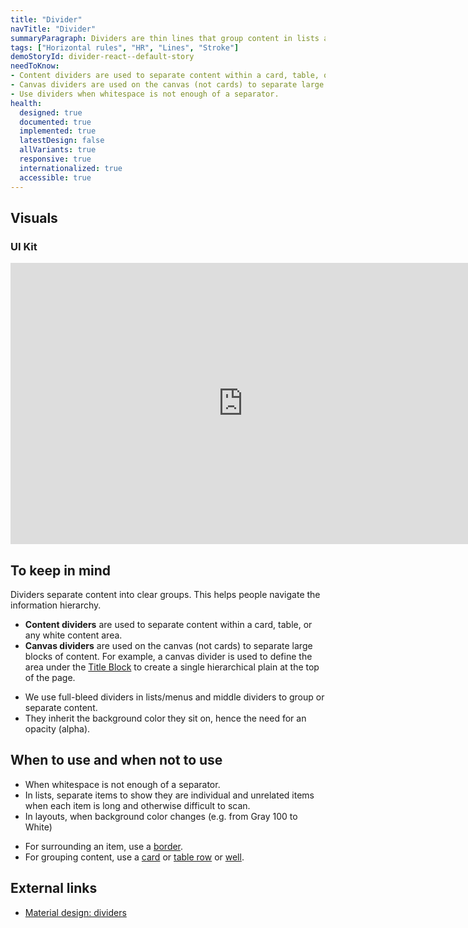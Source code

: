 ```yaml
---
title: "Divider"
navTitle: "Divider"
summaryParagraph: Dividers are thin lines that group content in lists and layouts, or separate blocks of content.
tags: ["Horizontal rules", "HR", "Lines", "Stroke"]
demoStoryId: divider-react--default-story
needToKnow: 
- Content dividers are used to separate content within a card, table, or any white content area.
- Canvas dividers are used on the canvas (not cards) to separate large blocks of content.
- Use dividers when whitespace is not enough of a separator.
health:
  designed: true
  documented: true
  implemented: true
  latestDesign: false
  allVariants: true
  responsive: true
  internationalized: true
  accessible: true
---
```




## Visuals

### UI Kit

<iframe style="border: none;" width="744" height="450" src="https://www.figma.com/embed?embed_host=share&url=https%3A%2F%2Fwww.figma.com%2Ffile%2FeZKEE5kXbEMY3lx84oz8iN%2F%25E2%259D%25A4%25EF%25B8%258F-UI-Kit-Heart%3Fnode-id%3D1929%253A14039" allowfullscreen></iframe>

## To keep in mind

Dividers separate content into clear groups. This helps people navigate the information hierarchy.

- **Content dividers** are used to separate content within a card, table, or any white content area.
- **Canvas dividers** are used on the canvas (not cards) to separate large blocks of content. For example, a canvas divider is used to define the area under the [Title Block](/components/title-block) to create a single hierarchical plain at the top of the page.

* We use full-bleed dividers in lists/menus and middle dividers to group or separate content.
* They inherit the background color they sit on, hence the need for an opacity (alpha).

## When to use and when not to use

<WhenToUseAndWhenNotToUse>
<WhenToUse>

* When whitespace is not enough of a separator.
* In lists, separate items to show they are individual and unrelated items when each item is long and otherwise difficult to scan.
* In layouts, when background color changes (e.g. from Gray 100 to White)

</WhenToUse>
<WhenNotToUse>

* For surrounding an item, use a [border](/components/border).
* For grouping content, use a [card](/components/card) or [table row](/components/table-row) or [well](/components/well).

</WhenNotToUse>
</WhenToUseAndWhenNotToUse>


## External links

* [Material design: dividers](https://material.io/design/components/dividers.html#)
